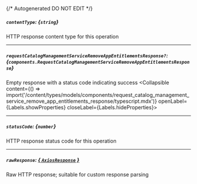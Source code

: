 {/* Autogenerated DO NOT EDIT  */}

##### `contentType`: *{`string`}*
HTTP response content type for this operation

---
##### `requestCatalogManagementServiceRemoveAppEntitlementsResponse?`: *{`components.RequestCatalogManagementServiceRemoveAppEntitlementsResponse`}*
Empty response with a status code indicating success
<Collapsible content={() => import('/content/types/models/components/request_catalog_management_service_remove_app_entitlements_response/typescript.mdx')} openLabel={Labels.showProperties} closeLabel={Labels.hideProperties}>
</Collapsible>

---
##### `statusCode`: *{`number`}*
HTTP response status code for this operation

---
##### `rawResponse`: [*{ `AxiosResponse` }*](https://axios-http.com/docs/res_schema)
Raw HTTP response; suitable for custom response parsing


